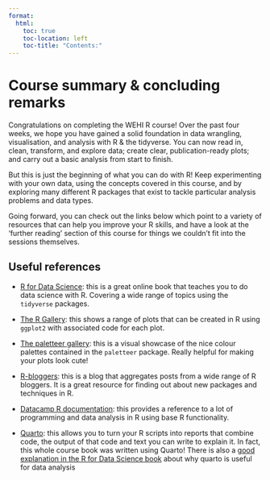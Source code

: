 ```yaml
---
format:
  html:
    toc: true
    toc-location: left
    toc-title: "Contents:"
---
```


# Course summary & concluding remarks {.unnumbered}
Congratulations on completing the WEHI R course! Over the past four weeks, we hope you have gained a solid foundation in data wrangling, visualisation, and analysis with R & the tidyverse. You can now read in, clean, transform, and explore data; create clear, publication-ready plots; and carry out a basic analysis from start to finish.

But this is just the beginning of what you can do with R! Keep experimenting with your own data, using the concepts covered in this course, and by exploring many different R packages that exist to tackle particular analysis problems and data types. 

Going forward, you can check out the links below which point to a variety of resources that can help you improve your R skills, and have a look at the 'further reading' section of this course for things we couldn't fit into the sessions themselves.

## Useful references {#sec-useful-references}

- [R for Data Science](https://r4ds.had.co.nz): this is a great online book that teaches you to do data science with R. Covering a wide range of topics using the `tidyverse` packages.

- [The R Gallery](https://r-graph-gallery.com): this shows a range of plots that can be created in R using `ggplot2` with associated code for each plot.

- [The paletteer gallery](https://pmassicotte.github.io/paletteer_gallery/): this is a visual showcase of the nice colour palettes contained in the `paletteer` package. Really helpful for making your plots look cute!

- [R-bloggers](https://www.r-bloggers.com): this is a blog that aggregates posts from a wide range of R bloggers. It is a great resource for finding out about new packages and techniques in R.

- [Datacamp R documentation](https://www.datacamp.com/doc/r): this provides a reference to a lot of programming and data analysis in R using base R functionality.

- [Quarto](https://quarto.org/docs/get-started/hello/rstudio.html): this allows you to turn your R scripts into reports that combine code, the output of that code and text you can write to explain it. In fact, this whole course book was written using Quarto! There is also a [good explanation in the R for Data Science book](https://r4ds.hadley.nz/quarto.html) about why quarto is useful for data analysis